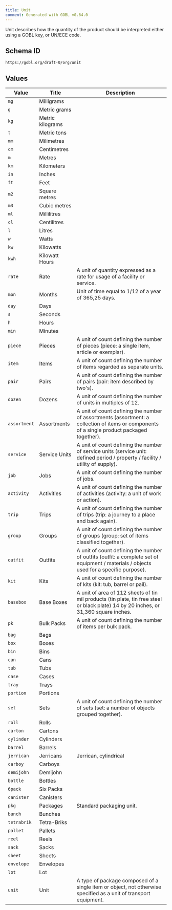 ```yaml
---
title: Unit
comment: Generated with GOBL v0.64.0
---
```


Unit describes how the quantity of the product should be interpreted either using a GOBL key, or UN/ECE code.

## Schema ID

`https://gobl.org/draft-0/org/unit`

## Values

| Value        | Title            | Description                                                                                                                                 |
|--------------|------------------|---------------------------------------------------------------------------------------------------------------------------------------------|
| `mg`         | Milligrams       |                                                                                                                                             |
| `g`          | Metric grams     |                                                                                                                                             |
| `kg`         | Metric kilograms |                                                                                                                                             |
| `t`          | Metric tons      |                                                                                                                                             |
| `mm`         | Milimetres       |                                                                                                                                             |
| `cm`         | Centimetres      |                                                                                                                                             |
| `m`          | Metres           |                                                                                                                                             |
| `km`         | Kilometers       |                                                                                                                                             |
| `in`         | Inches           |                                                                                                                                             |
| `ft`         | Feet             |                                                                                                                                             |
| `m2`         | Square metres    |                                                                                                                                             |
| `m3`         | Cubic metres     |                                                                                                                                             |
| `ml`         | Millilitres      |                                                                                                                                             |
| `cl`         | Centilitres      |                                                                                                                                             |
| `l`          | Litres           |                                                                                                                                             |
| `w`          | Watts            |                                                                                                                                             |
| `kw`         | Kilowatts        |                                                                                                                                             |
| `kwh`        | Kilowatt Hours   |                                                                                                                                             |
| `rate`       | Rate             | A unit of quantity expressed as a rate for usage of a facility or service.                                                                  |
| `mon`        | Months           | Unit of time equal to 1/12 of a year of 365,25 days.                                                                                        |
| `day`        | Days             |                                                                                                                                             |
| `s`          | Seconds          |                                                                                                                                             |
| `h`          | Hours            |                                                                                                                                             |
| `min`        | Minutes          |                                                                                                                                             |
| `piece`      | Pieces           | A unit of count defining the number of pieces (piece: a single item, article or exemplar).                                                  |
| `item`       | Items            |  A unit of count defining the number of items regarded as separate units.                                                                   |
| `pair`       | Pairs            | A unit of count defining the number of pairs (pair: item described by two's).                                                               |
| `dozen`      | Dozens           | A unit of count defining the number of units in multiples of 12.                                                                            |
| `assortment` | Assortments      | A unit of count defining the number of assortments (assortment: a collection of items or components of a single product packaged together). |
| `service`    | Service Units    | A unit of count defining the number of service units (service unit: defined period / property / facility / utility of supply).              |
| `job`        | Jobs             | A unit of count defining the number of jobs.                                                                                                |
| `activity`   | Activities       | A unit of count defining the number of activities (activity: a unit of work or action).                                                     |
| `trip`       | Trips            | A unit of count defining the number of trips (trip: a journey to a place and back again).                                                   |
| `group`      | Groups           | A unit of count defining the number of groups (group: set of items classified together).                                                    |
| `outfit`     | Outfits          | A unit of count defining the number of outfits (outfit: a complete set of equipment / materials / objects used for a specific purpose).     |
| `kit`        | Kits             | A unit of count defining the number of kits (kit: tub, barrel or pail).                                                                     |
| `basebox`    | Base Boxes       | A unit of area of 112 sheets of tin mil products (tin plate, tin free steel or black plate) 14 by 20 inches, or 31,360 square inches.       |
| `pk`         | Bulk Packs       | A unit of count defining the number of items per bulk pack.                                                                                 |
| `bag`        | Bags             |                                                                                                                                             |
| `box`        | Boxes            |                                                                                                                                             |
| `bin`        | Bins             |                                                                                                                                             |
| `can`        | Cans             |                                                                                                                                             |
| `tub`        | Tubs             |                                                                                                                                             |
| `case`       | Cases            |                                                                                                                                             |
| `tray`       | Trays            |                                                                                                                                             |
| `portion`    | Portions         |                                                                                                                                             |
| `set`        | Sets             | A unit of count defining the number of sets (set: a number of objects grouped together).                                                    |
| `roll`       | Rolls            |                                                                                                                                             |
| `carton`     | Cartons          |                                                                                                                                             |
| `cylinder`   | Cylinders        |                                                                                                                                             |
| `barrel`     | Barrels          |                                                                                                                                             |
| `jerrican`   | Jerricans        | Jerrican, cylindrical                                                                                                                       |
| `carboy`     | Carboys          |                                                                                                                                             |
| `demijohn`   | Demijohn         |                                                                                                                                             |
| `bottle`     | Bottles          |                                                                                                                                             |
| `6pack`      | Six Packs        |                                                                                                                                             |
| `canister`   | Canisters        |                                                                                                                                             |
| `pkg`        | Packages         | Standard packaging unit.                                                                                                                    |
| `bunch`      | Bunches          |                                                                                                                                             |
| `tetrabrik`  | Tetra-Briks      |                                                                                                                                             |
| `pallet`     | Pallets          |                                                                                                                                             |
| `reel`       | Reels            |                                                                                                                                             |
| `sack`       | Sacks            |                                                                                                                                             |
| `sheet`      | Sheets           |                                                                                                                                             |
| `envelope`   | Envelopes        |                                                                                                                                             |
| `lot`        | Lot              |                                                                                                                                             |
| `unit`       | Unit             | A type of package composed of a single item or object, not otherwise specified as a unit of transport equipment.                            |

